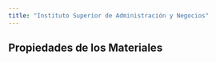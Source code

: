 ```yaml
---
title: "Instituto Superior de Administración y Negocios"
---
```


## Propiedades de los Materiales

